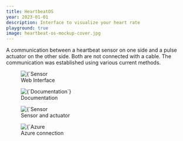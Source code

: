 ```yaml
---
title: HeartbeatOS
year: 2023-01-01
description: Interface to visualize your heart rate
playground: true
image: heartbeat-os-mockup-cover.jpg
---
```


A communication between a heartbeat sensor on one side and a pulse actuator on the other side. Both are not connected with a cable. The communication was established using various current methods.

<figure>
    <Image 
        src={`/images/projects/heartbeat-os/heartbeat-os-mockup.jpg`}
        alt={`Sensor and actuator`}
        width={593}
        height={305}
        priority
    />
    <figcaption>Web Interface</figcaption>
</figure>

<figure>
    <Image 
        src={`/images/projects/heartbeat-os/heartbeat-os-documentation-mockup.jpg`}
        alt={`Documentation`}
        width={3200}
        height={2400}
    />
    <figcaption>Documentation</figcaption>
</figure>

<figure>
    <Image 
        src={`/images/projects/heartbeat-os/sensor-and-actuator.png`}
        alt={`Sensor and actuator`}
        width={593}
        height={305}
        priority
    />
    <figcaption>Sensor and actuator</figcaption>
</figure>

<figure>
    <Image 
        src={`/images/projects/heartbeat-os/azure-connection.png`}
        alt={`Azure connection`}
        width={593}
        height={305}
        priority
    />
    <figcaption>Azure connection</figcaption>
</figure>